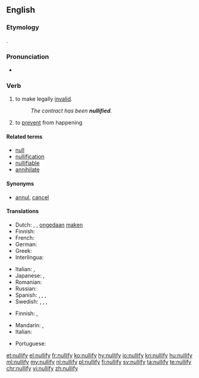 ==English==

===Etymology===
{{suffix|null|ify|lang=en}}.

===Pronunciation===
* {{audio|en-us-nullify.ogg|Audio (US)|lang=en}}

===Verb===
{{en-verb|nullifies|nullifying|nullified}}

# {{context|transitive|legal|lang=en}} to make legally [[invalid]].
#: ''The contract has been '''nullified'''.''
# to [[prevent]] from happening

====Related terms====
* [[null]]
* [[nullification]]
* [[nullifiable]]
* [[annihilate]]

====Synonyms====
* {{sense|to make legally invalid}} [[annul]], [[cancel]]

====Translations====
{{trans-top|to make legally invalid}}
* Dutch: {{t+|nl|annuleren}}, {{t+|nl|vernietigen}}, [[ongedaan]] [[maken]]
* Finnish: {{t+|fi|mitätöidä}}
* French: {{t+|fr|annuler}}
* German: {{t+|de|annullieren}}
* Greek: {{t+|el|ακυρώνω}}
* Interlingua: {{t|ia|nullificar}}
{{trans-mid}}
* Italian: {{t+|it|annullare}}, {{t+|it|cassare}}
* Japanese: {{t|ja|取り消す|tr=torikesu}}, {{t|ja|破棄|alt=破棄する|tr=haki suru}}
* Romanian: {{t+|ro|anula|alt=a anula}}
* Russian: {{t+|ru|аннули́ровать|impf|pf|tr=annulírovat’}}
* Spanish: {{t+|es|anular}}, {{t+|es|derogar}}, {{t+|es|abrogar}}, {{t+|es|casar}}
* Swedish: {{t|sv|omintetgöra}}, {{t+|sv|annullera}}, {{t+|sv|upphäva}}, {{t+|sv|ogiltigförklara}}
{{trans-bottom}}

{{trans-top|to prevent from happening}}
* Finnish: {{t+|fi|estää}}, {{t+|fi|ehkäistä}}
{{trans-mid}}
{{trans-bottom}}

{{checktrans-top}}
* Mandarin: {{t-check|cmn|使無效}}, {{t-check|cmn|使无效}}
* Italian: {{t+check|it|annullare}}
{{trans-mid}}
* Portuguese: {{t+check|pt|anular}}
{{trans-bottom}}

[[et:nullify]]
[[el:nullify]]
[[fr:nullify]]
[[ko:nullify]]
[[hy:nullify]]
[[io:nullify]]
[[kn:nullify]]
[[hu:nullify]]
[[ml:nullify]]
[[my:nullify]]
[[nl:nullify]]
[[pl:nullify]]
[[fi:nullify]]
[[sv:nullify]]
[[ta:nullify]]
[[te:nullify]]
[[chr:nullify]]
[[vi:nullify]]
[[zh:nullify]]